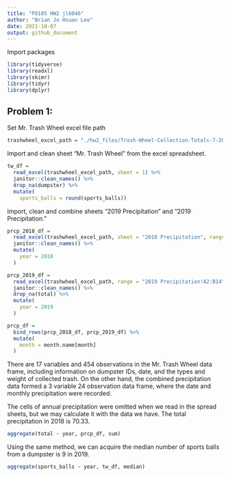 ```yaml
---
title: "P8105 HW2 jl6046"
author: "Brian Jo Hsuan Lee"
date: 2021-10-07
output: github_document
---
```


Import packages

```r
library(tidyverse)
library(readxl)
library(skimr)
library(tidyr)
library(dplyr)
```

## Problem 1:

Set Mr. Trash Wheel excel file path

```r
trashwheel_excel_path = "./hw2_files/Trash-Wheel-Collection-Totals-7-2020-2.xlsx"
```

Import and clean sheet "Mr. Trash Wheel" from the excel spreadsheet.

```r
tw_df = 
  read_excel(trashwheel_excel_path, sheet = 1) %>%
  janitor::clean_names() %>%
  drop_na(dumpster) %>%
  mutate(
    sports_balls = round(sports_balls))
```

Import, clean and combine sheets "2019 Precipitation" and "2019 Precipitation."

```r
prcp_2018_df = 
  read_excel(trashwheel_excel_path, sheet = "2018 Precipitation", range = "A2:B14") %>%
  janitor::clean_names() %>%
  mutate(
    year = 2018
  )

prcp_2019_df = 
  read_excel(trashwheel_excel_path, range = "2019 Precipitation!A2:B14") %>%
  janitor::clean_names() %>%
  drop_na(total) %>%
  mutate(
    year = 2019
  )

prcp_df =
  bind_rows(prcp_2018_df, prcp_2019_df) %>%
  mutate(
    month = month.name[month]
  )
```

There are 17 variables and 454 observations in the Mr. Trash Wheel data frame, including information on dumpster IDs, date, and the types and weight of collected trash. On the other hand, the combined precipitation data formed a 3 variable 24 observation data frame, where the date and monthly precipitation were recorded. 

The cells of annual precipitation were omitted when we read in the spread sheets, but we may calculate it with the data we have. The total precipitation in 2018 is 70.33.

```r
aggregate(total ~ year, prcp_df, sum)
```

Using the same method, we can acquire the median number of sports balls from a dumpster is 9 in 2019. 

```r
aggregate(sports_balls ~ year, tw_df, median)
```




